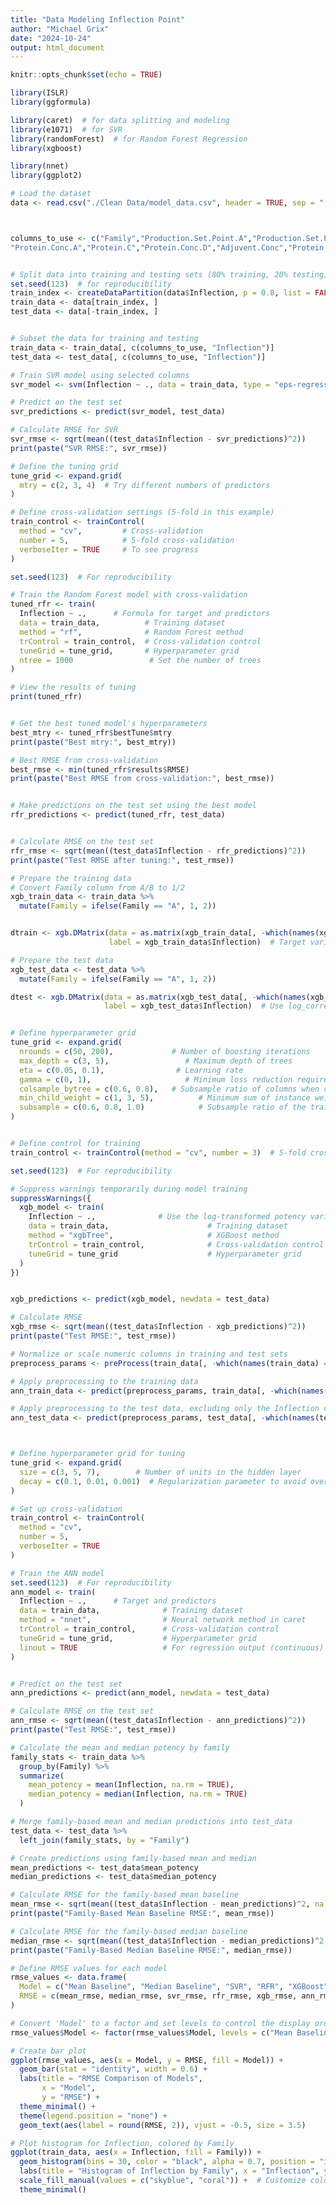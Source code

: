 ```yaml
---
title: "Data Modeling Inflection Point"
author: "Michael Grix"
date: "2024-10-24"
output: html_document
---
```


```r
knitr::opts_chunk$set(echo = TRUE)
```

```r
library(ISLR)
library(ggformula)

library(caret)  # for data splitting and modeling
library(e1071)  # for SVR
library(randomForest)  # for Random Forest Regression
library(xgboost)

library(nnet)
library(ggplot2)

```

```r
# Load the dataset
data <- read.csv("./Clean Data/model_data.csv", header = TRUE, sep = ",")



columns_to_use <- c("Family","Production.Set.Point.A","Production.Set.Point.B","Production.Set.Point.C","Production.Set.Point.D","Growth.Time.A","Growth.Slope.A","Growth.Slope.B","Growth.Max","Growth.Slope.C","Growth.Time.B",
"Protein.Conc.A","Protein.C","Protein.Conc.D","Adjuvent.Conc","Protein.Conc.B_KNNimputed","Protein.Conc.C_KNNimputed", "Vacc_age")


# Split data into training and testing sets (80% training, 20% testing)
set.seed(123)  # for reproducibility
train_index <- createDataPartition(data$Inflection, p = 0.8, list = FALSE)
train_data <- data[train_index, ]
test_data <- data[-train_index, ]


# Subset the data for training and testing
train_data <- train_data[, c(columns_to_use, "Inflection")]
test_data <- test_data[, c(columns_to_use, "Inflection")]

```

```r
# Train SVR model using selected columns
svr_model <- svm(Inflection ~ ., data = train_data, type = "eps-regression")

# Predict on the test set
svr_predictions <- predict(svr_model, test_data)

# Calculate RMSE for SVR
svr_rmse <- sqrt(mean((test_data$Inflection - svr_predictions)^2))
print(paste("SVR RMSE:", svr_rmse))

```


```r
# Define the tuning grid
tune_grid <- expand.grid(
  mtry = c(2, 3, 4)  # Try different numbers of predictors
)

# Define cross-validation settings (5-fold in this example)
train_control <- trainControl(
  method = "cv",         # Cross-validation
  number = 5,            # 5-fold cross-validation
  verboseIter = TRUE     # To see progress
)

set.seed(123)  # For reproducibility

# Train the Random Forest model with cross-validation
tuned_rfr <- train(
  Inflection ~ .,      # Formula for target and predictors
  data = train_data,          # Training dataset
  method = "rf",              # Random Forest method
  trControl = train_control,  # Cross-validation control
  tuneGrid = tune_grid,       # Hyperparameter grid
  ntree = 1000                 # Set the number of trees
)

# View the results of tuning
print(tuned_rfr)


# Get the best tuned model's hyperparameters
best_mtry <- tuned_rfr$bestTune$mtry
print(paste("Best mtry:", best_mtry))

# Best RMSE from cross-validation
best_rmse <- min(tuned_rfr$results$RMSE)
print(paste("Best RMSE from cross-validation:", best_rmse))


# Make predictions on the test set using the best model
rfr_predictions <- predict(tuned_rfr, test_data)


# Calculate RMSE on the test set
rfr_rmse <- sqrt(mean((test_data$Inflection - rfr_predictions)^2))
print(paste("Test RMSE after tuning:", test_rmse))

```



```r
# Prepare the training data
# Convert Family column from A/B to 1/2
xgb_train_data <- train_data %>%
  mutate(Family = ifelse(Family == "A", 1, 2))


dtrain <- xgb.DMatrix(data = as.matrix(xgb_train_data[, -which(names(xgb_train_data) == "Inflection")]),  # All columns except the target
                      label = xgb_train_data$Inflection)  # Target variable (log-transformed potency)

# Prepare the test data
xgb_test_data <- test_data %>%
  mutate(Family = ifelse(Family == "A", 1, 2))

dtest <- xgb.DMatrix(data = as.matrix(xgb_test_data[, -which(names(xgb_test_data) %in% c("Inflection"))]),  # All columns except the targets
                     label = xgb_test_data$Inflection)  # Use log_corrected_potency for evaluation


# Define hyperparameter grid
tune_grid <- expand.grid(
  nrounds = c(50, 200),             # Number of boosting iterations
  max_depth = c(3, 5),                 # Maximum depth of trees
  eta = c(0.05, 0.1),                # Learning rate
  gamma = c(0, 1),                     # Minimum loss reduction required to make a further partition
  colsample_bytree = c(0.6, 0.8),   # Subsample ratio of columns when constructing each tree
  min_child_weight = c(1, 3, 5),          # Minimum sum of instance weight needed in a child
  subsample = c(0.6, 0.8, 1.0)            # Subsample ratio of the training instances
)


# Define control for training
train_control <- trainControl(method = "cv", number = 3)  # 5-fold cross-validation

set.seed(123)  # For reproducibility

# Suppress warnings temporarily during model training
suppressWarnings({
  xgb_model <- train(
    Inflection ~ .,              # Use the log-transformed potency variable
    data = train_data,                      # Training dataset
    method = "xgbTree",                     # XGBoost method
    trControl = train_control,              # Cross-validation control
    tuneGrid = tune_grid                    # Hyperparameter grid
  )
})


xgb_predictions <- predict(xgb_model, newdata = test_data)

# Calculate RMSE
xgb_rmse <- sqrt(mean((test_data$Inflection - xgb_predictions)^2))
print(paste("Test RMSE:", test_rmse))


```


```r
# Normalize or scale numeric columns in training and test sets
preprocess_params <- preProcess(train_data[, -which(names(train_data) == "Inflection")], method = c("center", "scale"))

# Apply preprocessing to the training data
ann_train_data <- predict(preprocess_params, train_data[, -which(names(train_data) == "Inflection")])

# Apply preprocessing to the test data, excluding only the Inflection column
ann_test_data <- predict(preprocess_params, test_data[, -which(names(test_data) == "Inflection")])



# Define hyperparameter grid for tuning
tune_grid <- expand.grid(
  size = c(3, 5, 7),        # Number of units in the hidden layer
  decay = c(0.1, 0.01, 0.001)  # Regularization parameter to avoid overfitting
)

# Set up cross-validation
train_control <- trainControl(
  method = "cv",
  number = 5,
  verboseIter = TRUE
)

# Train the ANN model
set.seed(123)  # For reproducibility
ann_model <- train(
  Inflection ~ .,      # Target and predictors
  data = train_data,              # Training dataset
  method = "nnet",                # Neural network method in caret
  trControl = train_control,      # Cross-validation control
  tuneGrid = tune_grid,           # Hyperparameter grid
  linout = TRUE                   # For regression output (continuous)
)


# Predict on the test set
ann_predictions <- predict(ann_model, newdata = test_data)

# Calculate RMSE on the test set
ann_rmse <- sqrt(mean((test_data$Inflection - ann_predictions)^2))
print(paste("Test RMSE:", test_rmse))

```


```r
# Calculate the mean and median potency by family
family_stats <- train_data %>%
  group_by(Family) %>%
  summarize(
    mean_potency = mean(Inflection, na.rm = TRUE),
    median_potency = median(Inflection, na.rm = TRUE)
  )

# Merge family-based mean and median predictions into test_data
test_data <- test_data %>%
  left_join(family_stats, by = "Family")

# Create predictions using family-based mean and median
mean_predictions <- test_data$mean_potency
median_predictions <- test_data$median_potency

# Calculate RMSE for the family-based mean baseline
mean_rmse <- sqrt(mean((test_data$Inflection - mean_predictions)^2, na.rm = TRUE))
print(paste("Family-Based Mean Baseline RMSE:", mean_rmse))

# Calculate RMSE for the family-based median baseline
median_rmse <- sqrt(mean((test_data$Inflection - median_predictions)^2, na.rm = TRUE))
print(paste("Family-Based Median Baseline RMSE:", median_rmse))


```

```r

# Define RMSE values for each model
rmse_values <- data.frame(
  Model = c("Mean Baseline", "Median Baseline", "SVR", "RFR", "XGBoost", "ANN"),
  RMSE = c(mean_rmse, median_rmse, svr_rmse, rfr_rmse, xgb_rmse, ann_rmse)
)

# Convert 'Model' to a factor and set levels to control the display order
rmse_values$Model <- factor(rmse_values$Model, levels = c("Mean Baseline", "Median Baseline", "SVR", "RFR", "XGBoost", "ANN"))

# Create bar plot
ggplot(rmse_values, aes(x = Model, y = RMSE, fill = Model)) +
  geom_bar(stat = "identity", width = 0.6) +
  labs(title = "RMSE Comparison of Models",
       x = "Model",
       y = "RMSE") +
  theme_minimal() +
  theme(legend.position = "none") +
  geom_text(aes(label = round(RMSE, 2)), vjust = -0.5, size = 3.5)


```

```r
# Plot histogram for Inflection, colored by Family
ggplot(train_data, aes(x = Inflection, fill = Family)) +
  geom_histogram(bins = 30, color = "black", alpha = 0.7, position = "identity") +
  labs(title = "Histogram of Inflection by Family", x = "Inflection", y = "Frequency") +
  scale_fill_manual(values = c("skyblue", "coral")) +  # Customize colors for each Family
  theme_minimal()

```

